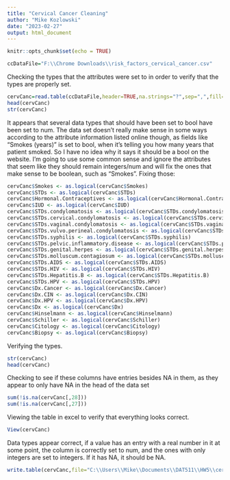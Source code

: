 ---
title: "Cervical Cancer Cleaning"
author: "Mike Kozlowski"
date: "2023-02-27"
output: html_document
---

```{r setup, include=FALSE}
knitr::opts_chunk$set(echo = TRUE)
```


```{r}
ccDataFile="F:\\Chrome Downloads\\risk_factors_cervical_cancer.csv"
```

Checking the types that the attributes were set to in order to verify that the types are properly set.

```{r}
cervCanc=read.table(ccDataFile,header=TRUE,na.strings="?",sep=",",fill=TRUE)
head(cervCanc)
str(cervCanc)
```

It appears that several data types that should have been set to bool have been set to num. The data set doesn't really make sense in some ways according to the attribute information listed online though, as fields like "Smokes (years)" is set to bool, when it's telling you how many years that patient smoked. So I have no idea why it says it should be a bool on the website. I'm going to use some common sense and ignore the attributes that seem like they should remain integers/num and will fix the ones that make sense to be boolean, such as "Smokes". Fixing those:

```{r}
cervCanc$Smokes <- as.logical(cervCanc$Smokes)
cervCanc$STDs <- as.logical(cervCanc$STDs)
cervCanc$Hormonal.Contraceptives <- as.logical(cervCanc$Hormonal.Contraceptives)
cervCanc$IUD <- as.logical(cervCanc$IUD)
cervCanc$STDs.condylomatosis <- as.logical(cervCanc$STDs.condylomatosis)
cervCanc$STDs.cervical.condylomatosis <- as.logical(cervCanc$STDs.cervical.condylomatosis)
cervCanc$STDs.vaginal.condylomatosis <- as.logical(cervCanc$STDs.vaginal.condylomatosis)
cervCanc$STDs.vulvo.perineal.condylomatosis <- as.logical(cervCanc$STDs.vulvo.perineal.condylomatosis)
cervCanc$STDs.syphilis <- as.logical(cervCanc$STDs.syphilis)
cervCanc$STDs.pelvic.inflammatory.disease <- as.logical(cervCanc$STDs.pelvic.inflammatory.disease)
cervCanc$STDs.genital.herpes <- as.logical(cervCanc$STDs.genital.herpes)
cervCanc$STDs.molluscum.contagiosum <- as.logical(cervCanc$STDs.molluscum.contagiosum)
cervCanc$STDs.AIDS <- as.logical(cervCanc$STDs.AIDS)
cervCanc$STDs.HIV <- as.logical(cervCanc$STDs.HIV)
cervCanc$STDs.Hepatitis.B <- as.logical(cervCanc$STDs.Hepatitis.B)
cervCanc$STDs.HPV <- as.logical(cervCanc$STDs.HPV)
cervCanc$Dx.Cancer <- as.logical(cervCanc$Dx.Cancer)
cervCanc$Dx.CIN <- as.logical(cervCanc$Dx.CIN)
cervCanc$Dx.HPV <- as.logical(cervCanc$Dx.HPV)
cervCanc$Dx <- as.logical(cervCanc$Dx)
cervCanc$Hinselmann <- as.logical(cervCanc$Hinselmann)
cervCanc$Schiller <- as.logical(cervCanc$Schiller)
cervCanc$Citology <- as.logical(cervCanc$Citology)
cervCanc$Biopsy <- as.logical(cervCanc$Biopsy)
```

Verifying the types.

```{r}
str(cervCanc)
head(cervCanc)
```

Checking to see if these columns have entries besides NA in them, as they appear to only have NA in the head of the data set

```{R}
sum(!is.na(cervCanc[,28]))
sum(!is.na(cervCanc[,27]))
```

Viewing the table in excel to verify that everything looks correct.

```{r}
View(cervCanc)
```

Data types appear correct, if a value has an entry with a real number in it at some point, the column is correctly set to num, and the ones with only integers are set to integers. If it has NA, it should be NA.

```{R}
write.table(cervCanc,file="C:\\Users\\Mike\\Documents\\DAT511\\HW5\\cervical_cancer_formatted.csv",sep=",",row.names=TRUE,col.names=TRUE)
```